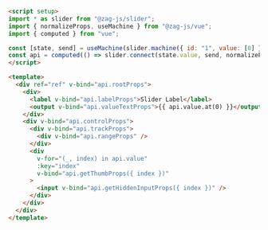 ```md
<script setup>
import * as slider from "@zag-js/slider";
import { normalizeProps, useMachine } from "@zag-js/vue";
import { computed } from "vue";

const [state, send] = useMachine(slider.machine({ id: "1", value: [0] }));
const api = computed(() => slider.connect(state.value, send, normalizeProps));
</script>

<template>
  <div ref="ref" v-bind="api.rootProps">
    <div>
      <label v-bind="api.labelProps">Slider Label</label>
      <output v-bind="api.valueTextProps">{{ api.value.at(0) }}</output>
    </div>
    <div v-bind="api.controlProps">
      <div v-bind="api.trackProps">
        <div v-bind="api.rangeProps" />
      </div>
      <div
        v-for="(_, index) in api.value"
        :key="index"
        v-bind="api.getThumbProps({ index })"
      >
        <input v-bind="api.getHiddenInputProps({ index })" />
      </div>
    </div>
  </div>
</template>
```
